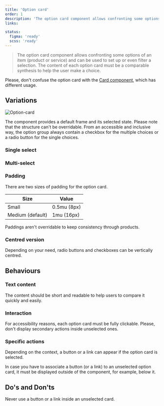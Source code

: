 ```yaml
---
title: 'Option card'
order: 1
description: 'The option card component allows confronting some options of an item (product or service) and can be used to set up or even filter a selection. The content of each option card must be a comparable synthesis to help the user make a choice.'
links:

status:
  figma: 'ready'
  scss: 'ready'
---
```


> The option card component allows confronting some options of an item (product or service) and can be used to set up or even filter a selection. The content of each option card must be a comparable synthesis to help the user make a choice.

<Preview path="default" nude />

<Highlight theme="warning" title="Be aware">

Please, don't confuse the option card with the [Card component](/Components/Cards), which has different usage.

</Highlight>

## Variations

![Option-card](Option-card.png)

The component provides a default frame and its selected state. Please note that the structure can't be overridable.
From an accessible and inclusive way, the option group always contain a checkbox for the multiple choices or a radio button for the single choices.

### Single select

<Preview path="default" nude />

### Multi-select

<Preview path="checkbox" nude />

### Padding

There are two sizes of padding for the option card.

| Size             | Value       |
| ---------------- | ----------- |
| Small            | 0.5mu (8px) |
| Medium (default) | 1mu (16px)  |

<Highlight theme="warning" title="Be aware">

Paddings aren't overridable to keep consistency through products.

</Highlight>

<Preview path="small" nude />

### Centred version

Depending on your need, radio buttons and checkboxes can be vertically centred.

<Preview path="centered" nude />

## Behaviours

### Text content

The content should be short and readable to help users to compare it quickly and easily.

### Interaction

For accessibility reasons, each option card must be fully clickable. Please, don't display secondary actions inside unselected ones.

### Specific actions

Depending on the context, a button or a link can appear if the option card is selected.

<Highlight theme="tips" title="Good to know">

In case you have to associate a button (or a link) to an unselected option card, it must be displayed outside of the component, for example, below it.

</Highlight>

## Do's and Don'ts

<HintItem dont>
  Never use a button or a link inside an unselected card.
</HintItem>
